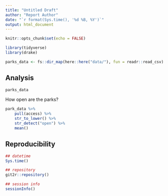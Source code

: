 ```yaml
---
title: "Untitled Draft"
author: "Report Author"
date: "`r format(Sys.time(), '%d %B, %Y')`"
output: html_document
---
```


```r
knitr::opts_chunk$set(echo = FALSE)
```

```r
library(tidyverse)
library(drake)
```

```r
parks_data <- fs::dir_map(here::here("data/"), fun = readr::read_csv)
```


## Analysis

```r
parks_data
```

How open are the parks?

```r
park_data %>%
    pull(access) %>%
    str_to_lower() %>%
    str_detect("open") %>%
    mean()
```



## Reproducibility

```r
## datetime
Sys.time() 

## repository
git2r::repository()

## session info
sessionInfo()
```
